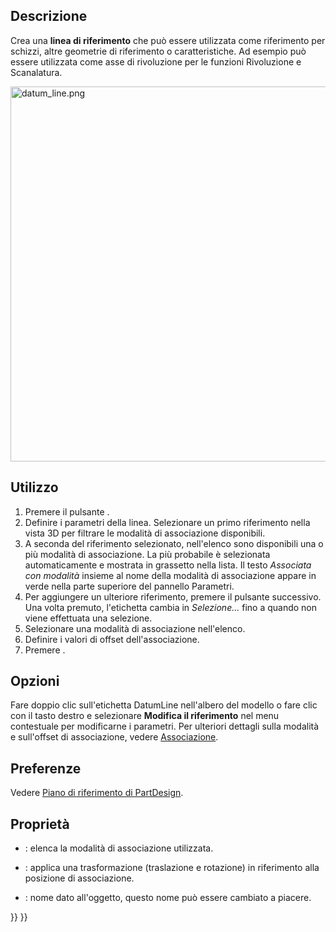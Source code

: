 <languages/>

{{Docnav/it
|[[PartDesign_Plane/it|Creare un piano di riferimento]]
|[[PartDesign_Point/it|Creare un punto di riferimento]]
|[[PartDesign_Workbench/it|PartDesign]]
|IconL=PartDesign_Plane.svg
|IconR=PartDesign_Point.svg
|IconC=Workbench_PartDesign.svg
}}

{{VeryImportantMessage|This tool is not available in {{VersionPlus|1.1}}. Use [[Part_DatumLine|Part DatumLine]] instead.}}

{{GuiCommand/it
|Name=PartDesign Line
|Name/it=Linea di riferimento
|MenuLocation=Part Design → Linea di riferimento
|Workbenches=[[PartDesign Workbench/it|PartDesign]]
|Version=0.17
|SeeAlso=[[PartDesign Point/it|Punto di riferimento]], [[PartDesign Plane/it|Piano di riferimento]]
}}

<span id="Description"></span>
==Descrizione==

Crea una '''linea di riferimento''' che può essere utilizzata come riferimento per schizzi, altre geometrie di riferimento o caratteristiche. Ad esempio può essere utilizzata come asse di rivoluzione per le funzioni Rivoluzione e Scanalatura.

[[File:datum_line.png|600px]]
{{Caption|Due linee di riferimento attraverso gli angoli opposti del cubo si incontrano nel centro di massa.}}

<span id="Usage"></span>
== Utilizzo ==

# Premere il pulsante {{Button|[[Image:PartDesign_Line.svg|24px]] '''Linea di riferimento'''}}.
# Definire i parametri della linea. Selezionare un primo riferimento nella vista 3D per filtrare le modalità di associazione disponibili.
# A seconda del riferimento selezionato, nell'elenco sono disponibili una o più modalità di associazione. La più probabile è selezionata automaticamente e mostrata in grassetto nella lista. Il testo ''Associata con modalità'' insieme al nome della modalità di associazione appare in verde nella parte superiore del pannello Parametri.
# Per aggiungere un ulteriore riferimento, premere il pulsante {{Button|Riferimento}} successivo. Una volta premuto, l'etichetta cambia in ''Selezione...'' fino a quando non viene effettuata una selezione.
# Selezionare una modalità di associazione nell'elenco.
# Definire i valori di offset dell'associazione.
# Premere {{Button|OK}}.

<span id="Options"></span>
== Opzioni ==

Fare doppio clic sull'etichetta DatumLine nell'albero del modello o fare clic con il tasto destro e selezionare '''Modifica il riferimento''' nel menu contestuale per modificarne i parametri. Per ulteriori dettagli sulla modalità e sull'offset di associazione, vedere [[Part_EditAttachment/it|Associazione]].

<span id="Preferences"></span>
==Preferenze==

Vedere [[PartDesign_Plane/it#Preferenze|Piano di riferimento di PartDesign]].

<span id="Properties"></span>
== Proprietà ==

* {{PropertyData/it|MapMode}}: elenca la modalità di associazione utilizzata.
* {{PropertyData/it|Attachment Offset}}: applica una trasformazione (traslazione e rotazione) in riferimento alla posizione di associazione.
* {{PropertyData/it|Label}}: nome dato all'oggetto, questo nome può essere cambiato a piacere.


{{GuiCommand/it
|Name=PartDesign Line
|Name/it=Linea di riferimento
|MenuLocation=Part Design → Linea di riferimento
|Workbenches=[[PartDesign Workbench/it|PartDesign]]
|Version=0.17
|SeeAlso=[[PartDesign Point/it|Punto di riferimento]], [[PartDesign Plane/it|Piano di riferimento]]
}}

{{PartDesign Tools navi{{#translation:}}}}
{{Userdocnavi{{#translation:}}}}